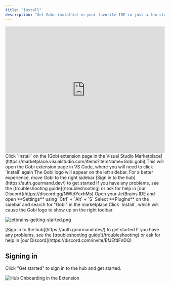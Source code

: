 ```yaml
---
title: "Install"
description: "Get Gobi installed in your favorite IDE in just a few steps."
---
```


<iframe
  width="100%"
  height="400"
  src="https://www.youtube.com/embed/gjekTru4Cg4"
  title="Install Gobi VS Code Extension"
  frameborder="0"
  allow="accelerometer; autoplay; clipboard-write; encrypted-media; gyroscope; picture-in-picture"
  allowfullscreen
></iframe>

<Tabs>
<Tab title="VS Code">

<Steps>
<Step title="Install from Marketplace">
Click `Install` on the [Gobi extension page in the Visual Studio Marketplace](https://marketplace.visualstudio.com/items?itemName=Gobi.gobi)
</Step>

<Step title="Install in VS Code">
  This will open the Gobi extension page in VS Code, where you will need to
  click `Install` again
</Step>

<Step title="Move to Right Sidebar">
The Gobi logo will appear on the left sidebar. For a better experience, move Gobi to the right sidebar

</Step>

<Step title="Sign In">
[Sign in to the hub](https://auth.gourmand.dev/) to get started
</Step>
</Steps>

<Info>
  If you have any problems, see the [troubleshooting guide](/troubleshooting) or
  ask for help in [our Discord](https://discord.gg/NWtdYexhMs)
</Info>

</Tab>

<Tab title="JetBrains">

<Steps>
<Step title="Open Settings">
Open your JetBrains IDE and open **Settings** using `Ctrl` + `Alt` + `S`
</Step>

<Step title="Find Gobi Plugin">
  Select **Plugins** on the sidebar and search for "Gobi" in the marketplace
</Step>

<Step title="Install Plugin">
Click `Install`, which will cause the Gobi logo to show up on the right toolbar

![jetbrains-getting-started.png](/images/getting-started/images/jetbrains-getting-started-d62b7edee1cdd58508c5075faf285955.png)

</Step>

<Step title="Sign In">
[Sign in to the hub](https://auth.gourmand.dev/) to get started
</Step>
</Steps>

<Info>
  If you have any problems, see the [troubleshooting guide](/troubleshooting) or
  ask for help in [our Discord](https://discord.com/invite/EfJEfdFnDQ)
</Info>

</Tab>
</Tabs>

## Signing in

Click "Get started" to sign in to the hub and get started.

![Hub Onboarding in the Extension](../images/getting-started/images/hub-onboarding-card-81abd457b6d131c4b0aa89a5a6d647d3.png)
